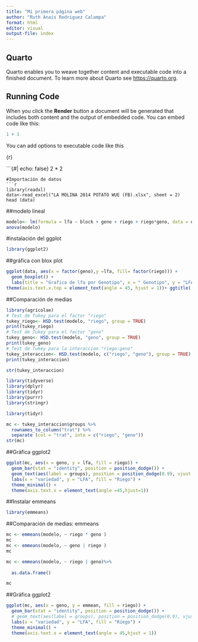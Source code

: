 ```yaml
---
title: "Mi primera página web"
author: "Ruth Anais Rodriguez Calampa"
format: html
editor: visual
output-file: index
---
```


## Quarto

Quarto enables you to weave together content and executable code into a finished document. To learn more about Quarto see <https://quarto.org>.

## Running Code

When you click the **Render** button a document will be generated that includes both content and the output of embedded code. You can embed code like this:

```r
1 + 1
```

You can add options to executable code like this

{r}

```{#| echo: false}
2 * 2

```
#Importación de datos
```r
library(readxl)
data<-read_excel("LA MOLINA 2014 POTATO WUE (FB).xlsx", sheet = 2)
head (data)
```
##modelo lineal
```r
modelo<- lm(formula = lfa ~ block + geno + riego + riego*geno, data = data)
anova(modelo)
```
#instalación del ggplot
```r
library(ggplot2)
```

##gráfica con blox plot
```r
ggplot(data, aes(x = factor(geno),y =lfa, fill= factor(riego))) + 
  geom_boxplot() +
  labs(title = "Grafica de lfa por Genotipo", x = " Genotipo", y = "LFA", fill= "Riego") + theme_minimal() +
theme(axis.text.x.top = element_text(angle = 45, hjust = 1))+ ggtitle( "Boxplot de LFA por Genotipo y Riego")
```
##Comparación de medias
```r
library(agricolae)
# Test de Tukey para el factor "riego"
tukey_riego<- HSD.test(modelo, "riego", group = TRUE) 
print(tukey_riego)
# Test de Tukey para el factor "geno"
tukey_geno<- HSD.test(modelo, "geno", group = TRUE) 
print(tukey_geno)
# Test de Tukey para la interaccion "riego:geno"
tukey_interaccion<- HSD.test(modelo, c("riego", "geno"), group = TRUE)
print(tukey_interaccion)

str(tukey_interaccion)
```

```r
library(tidyverse)
library(dplyr)
library(tidyr)
library(purrr)
library(stringr)
```

```r
library(tidyr)
```


```r
mc <- tukey_interaccion$groups %>% 
  rownames_to_column("trat") %>% 
  separate (col = "trat", into = c("riego", "geno"))
str(mc)
```
##Gráfica ggplot2
```r
ggplot(mc, aes(x = geno, y = lfa, fill = riego)) + 
  geom_bar(stat = "identity", position = position_dodge()) + 
  geom_text(aes(label = groups), position = position_dodge(0.9), vjust = -0.5) + 
  labs(x = "variedad", y = "LFA", fill = "Riego") + 
  theme_minimal() + 
  theme(axis.text.x = element_text(angle =45,hjust=1))
```
##Instalar emmeans

```r
library(emmeans)
```

##Comparación de medias: emmeans
```r
mc <- emmeans(modelo, ~ riego * geno )
mc
mc <- emmeans(modelo, ~ geno | riego )
mc

mc <- emmeans(modelo, ~ riego | geno)%>%
  
  as.data.frame() 

mc
```
##Gráfica ggplot2
```r
ggplot(mc, aes(x = geno, y = emmean, fill = riego)) + 
  geom_bar(stat = "identity", position = position_dodge()) + 
  # geom_text(aes(label = groups), position = position_dodge(0.9), vjust = -0.5) + 
  labs(x = "variedad", y = "LFA", fill = "Riego") + 
  theme_minimal() + 
  theme(axis.text.x = element_text(angle = 45,hjust = 1))
```












